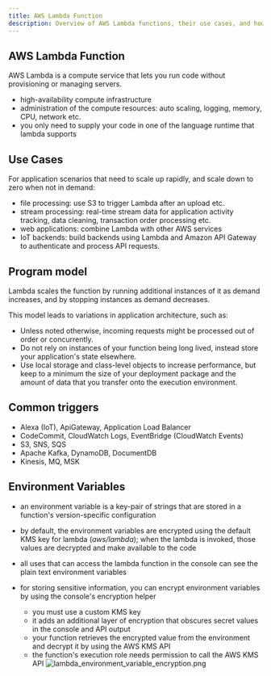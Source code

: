 ```yaml
---
title: AWS Lambda Function
description: Overview of AWS Lambda functions, their use cases, and how to configure them.
---
```


## AWS Lambda Function

AWS Lambda is a compute service that lets you run code without provisioning or managing servers.

- high-availability compute infrastructure
- administration of the compute resources: auto scaling, logging, memory, CPU, network etc.
- you only need to supply your code in one of the language runtime that lambda supports

## Use Cases

For application scenarios that need to scale up rapidly, and scale down to zero when not in demand:

- file processing: use S3 to trigger Lambda after an upload etc.
- stream processing: real-time stream data for application activity tracking, data cleaning, transaction order processing etc.
- web applications: combine Lambda with other AWS services
- IoT backends: build backends using Lambda and Amazon API Gateway to authenticate and process API requests.

## Program model

Lambda scales the function by running additional instances of it as demand increases, and by stopping instances as demand decreases.

This model leads to variations in application architecture, such as:

- Unless noted otherwise, incoming requests might be processed out of order or concurrently.
- Do not rely on instances of your function being long lived, instead store your application's state elsewhere.
- Use local storage and class-level objects to increase performance, but keep to a minimum the size of your deployment package and the amount of data that you transfer onto the execution environment.

## Common triggers

- Alexa (IoT), ApiGateway, Application Load Balancer
- CodeCommit, CloudWatch Logs, EventBridge (CloudWatch Events)
- S3, SNS, SQS
- Apache Kafka, DynamoDB, DocumentDB
- Kinesis, MQ, MSK

## Environment Variables

- an environment variable is a key-pair of strings that are stored in a function's version-specific configuration
- by default, the environment variables are encrypted using the default KMS key for lambda (_aws/lambda_); when the lambda is invoked, those values are decrypted and make available to the code
- all uses that can access the lambda function in the console can see the plain text environment variables

- for storing sensitive information, you can encrypt environment variables by using the console's encryption helper
  - you must use a custom KMS key
  - it adds an additional layer of encryption that obscures secret values in the console and API output
  - your function retrieves the encrypted value from the environment and decrypt it by using the AWS KMS API
  - the function's execution role needs permission to call the AWS KMS API
    ![lambda_environment_variable_encryption.png](./lambda_environment_variable_encryption.png)
